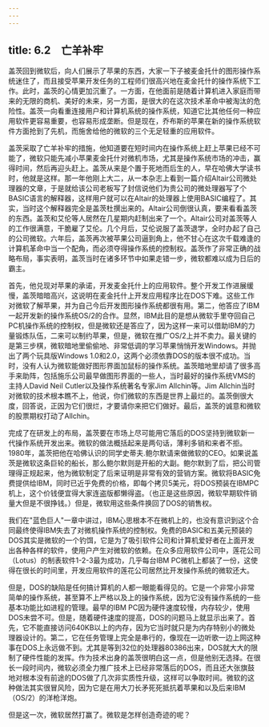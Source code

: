 ```yaml
---
---
---
```

title: 6.2　亡羊补牢
---



盖茨回到微软后，向人们展示了苹果的东西，大家一下子被麦金托什的图形操作系统迷住了，而且接受苹果开发任务的工程师们很高兴地在麦金托什的操作系统下工作。此时，盖茨的心情更加沉重了。一方面，在他面前是随着计算机进入家庭而带来的无限的商机、美好的未来，另一方面，是很大的在这次技术革命中被淘汰的危险性。盖茨一向看重连接用户和计算机系统的操作系统，知道它比其他任何一种应用软件更容易重要，也容易形成垄断。但是现在，乔布斯的苹果在新的操作系统软件方面抢到了先机，而施舍给他的微软的三个无足轻重的应用软件。

盖茨采取了亡羊补牢的措施，他知道要在短时间内在操作系统上赶上苹果已经不可能了，微软只能先减小苹果麦金托什对微机市场，尤其是操作系统市场的冲击，赢得时间，然后再迎头赶上。盖茨从来是个置于死地而后生的人，早在哈佛大学读书时，他就是这样。那一年他刚上大二，从一本杂志上看到一篇介绍Altair公司微处理器的文章，于是就给该公司老板写了封信说他们为贵公司的微处理器写了个BASIC语言的解释器，这样用户就可以在Altair的处理器上使用BASIC编程了。其实，当时这个解释器完全是盖茨杜撰出来的。Altair公司倒很认真，要来看看盖茨的东西。盖茨和艾伦等人居然在几星期内赶制出来了一个。Altair公司对盖茨等人的工作很满意，干脆雇了艾伦。几个月后，艾伦说服了盖茨退学，全时办起了自己的公司微软。六年后，盖茨再次被苹果公司逼到角上，他不甘心在这次千载难逢的计算机革命中当一个配角，而必须夺得操作系统的控制权。盖茨作了非常正确的战略布局，事实表明，盖茨当时在诸多环节中如果走错一步，微软都难以成为日后的霸主。

首先，他兑现对苹果的承诺，开发麦金托什上的应用软件。整个开发工作进展缓慢，盖茨暗暗高兴，这说明在麦金托什上开发应用程序比在DOS下难。这些工作对微软了解苹果，并为自己今后开发图形操作系统都很有用。第二，他答应了IBM一起开发新的操作系统OS/2的合作。显然，IBM此目的是想从微软手里夺回自己PC机操作系统的控制权，但是微软还是答应了，因为这样一来可以借助IBM的力量锻炼队伍，二来可以制约苹果，但是，微软在推广OS/2上并不卖力。最关键的是第三步棋，微软暗地里偷偷地、非常低调的学习苹果悄悄开发Windows。并抛出了两个玩具版Windows 1.0和2.0，这两个必须依靠DOS的版本很不成功。当时，没有人认为微软能做好图形界面加鼠标的操作系统。盖茨暗地里却请了很多高手来助阵，包括施乐公司最早做图形界面的一些人，当时最好的操作系统VMS的主持人David Neil Cutler以及操作系统著名专家Jim Allchin等。Jim Allchin当时对微软的技术根本瞧不上，他说，你们微软的东西是世界上最烂的。盖茨倒很大度，回答说，正因为它们很烂，才要请你来把它们做好。最后，盖茨的诚意和微软的股票期权打动了Allchin。

完成了在研发上的布局，盖茨要在市场上尽可能用它落后的DOS坚持到微软新一代操作系统开发出来。微软的做法概括起来是两句话，薄利多销和来者不拒。1980年，盖茨把他在哈佛认识的同学史蒂夫.鲍尔默请来做微软的CEO。如果说盖茨是微软这条巨轮的船长，那么鲍尔默则是开船的大副。鲍尔默到了后，把公司管理得正规起来，他为微软制定了后来证明是非常有效的营销方案。微软将BASIC免费提供给IBM，同时已近乎免费的价格，即每个拷贝5美元，将DOS预装在IBMPC机上，这个价钱便宜得大家连盗版都懒得盗。（也正是这些原因，微软早期软件销量大但是不很挣钱。）但是，微软用这些条件换回了DOS的销售权。

我们在"蓝色巨人"一章中讲过，IBM心思根本不在微机上的，也没有意识到这个合同最终使得IBM失去了对微机操作系统的控制权。免费的BASIC和五美元预装的DOS其实是微软的一个钓饵，它是为了吸引软件公司和计算机爱好者在上面开发出各种各样的软件，使用户产生对微软的依赖。在众多应用软件公司中，莲花公司（Lotus）的制表软件1-2-3最为成功，几乎每台IBM PC微机上都装了一份，这使得在很长的时间里，开发应用软件的莲花公司居然比开发操作系统的微软还大。

但是，DOS的缺陷是任何搞计算机的人都一眼能看得见的。它是一个非常小非常简单的操作系统，甚至算不上严格以及上的操作系统，因为它没有操作系统的一些基本功能比如进程的管理。最早的IBM PC因为硬件速度较慢，内存较少，使用DOS未尝不可。但是，随着硬件速度的提高，DOS的问题马上就显示出来了。首先，它不能直接访问640KB以上的内存，因为它当时就只是为内存特别小的微处理器设计的。第二，它在任务管理上完全是串行的，像现在一边听歌一边上网这种事在DOS上永远做不到。尤其是等到32位的处理器80386出来，DOS就大大的限制了硬件性能的发挥。作为技术出身的盖茨很明白这一点，但是他别无选择。在很长一段时间内，微软必须全力推广技术上已经非常落后的DOS，而且还大张旗鼓地对根本没有前途的DOS做了几次非实质性升级，这样可以争取时间。微软的这种做法其实很冒风险，因为它是在用大刀长矛死死抵抗着苹果和以及后来IBM（OS/2）的洋枪洋炮。

但是这一次，微软居然打赢了。微软是怎样创造奇迹的呢？